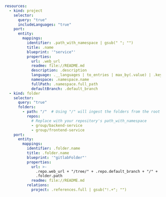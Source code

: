 ```yaml showLineNumbers
resources:
  - kind: project
    selector:
      query: "true"
      includeLanguages: "true"
    port:
      entity:
        mappings:
          identifier: .path_with_namespace | gsub(" "; "")
          title: .name
          blueprint: '"service"'
          properties:
            url: .web_url
            readme: file://README.md
            description: .description
            language: .__languages | to_entries | max_by(.value) | .key
            namespace: .namespace.name
            fullPath: .namespace.full_path
            defaultBranch: .default_branch
  - kind: folder
    selector:
      query: "true"
      folders:
        - path: "/"  # Using "/" will ingest the folders from the root of each of repository as entities
          repos:
            # Replace with your repository's path_with_namespace
            - group/backend-service
            - group/frontend-service
    port:
      entity:
        mappings:
          identifier: .folder.name
          title: .folder.name
          blueprint: '"gitlabFolder"'
          properties:
            url: >-
              .repo.web_url + "/tree/" + .repo.default_branch + "/" +
              .folder.path
            readme: file://README.md
          relations:
            project: .references.full | gsub("!.+"; "")
```